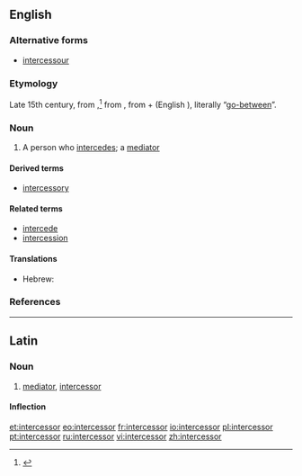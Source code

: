 ==English==

===Alternative forms===
* [[intercessour]] {{qualifier|obsolete}}

===Etymology===
Late 15th century, from {{etyl|la}} {{term|intercessor|lang=la}},<ref>{{R:Online Etymology Dictionary}}</ref> from {{etyl|la}} {{term|intercedo|intercēdō|lang=la}}, from {{term|inter||between|lang=la}} + {{term|cedo|cēdō|I go|lang=la}} (English {{term|cede|lang=en}}), literally “[[go-between]]”.

===Noun===
{{en-noun}}

# A person who [[intercede]]s; a [[mediator]]

====Derived terms====
* [[intercessory]]

====Related terms====
<!-- Derived in Latin, then borrowed by English, hence Related in English -->
* [[intercede]]
* [[intercession]]

====Translations====
{{trans-top|one who intercedes}}
* Hebrew: {{t|he|שתדלן|m|tr=sh'tadlan}}
{{trans-mid}}
{{trans-bottom}}
{{romanization of Hebrew}} <!---can someone check the romanisation?-->

===References===
<references/>

----
==Latin==

===Noun===
{{la-noun|intercessor|intercessoris|intercessōris|m|third}}

# [[mediator]], [[#English|intercessor]]

====Inflection====
{{la-decl-3rd|intercessor|intercessor|intercessor|intercessōr}}

[[et:intercessor]]
[[eo:intercessor]]
[[fr:intercessor]]
[[io:intercessor]]
[[pl:intercessor]]
[[pt:intercessor]]
[[ru:intercessor]]
[[vi:intercessor]]
[[zh:intercessor]]